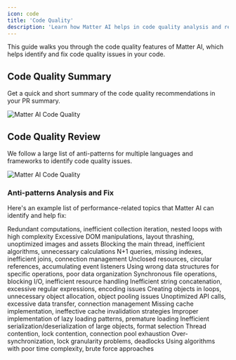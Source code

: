 ```yaml
---
icon: code
title: 'Code Quality'
description: 'Learn how Matter AI helps in code quality analysis and recommendations'
---
```


This guide walks you through the code quality features of Matter AI, which helps identify and fix code quality issues in your code.

## Code Quality Summary

Get a quick and short summary of the code quality recommendations in your PR summary.

<Frame>
<img
  className="block"
  src="/images/product/quality-summary.png"
  alt="Matter AI Code Quality"
/>
</Frame>

## Code Quality Review

We follow a large list of anti-patterns for multiple languages and frameworks to identify code quality issues.

<Frame>
<img
  className="block"
  src="/images/product/code-quality.png"
  alt="Matter AI Code Quality"
/>
</Frame>

### Anti-patterns Analysis and Fix
Here's an example list of performance-related topics that Matter AI can identify and help fix:

<CardGroup cols={2}>
  <Card title="Inefficient Loops" icon="rotate" href="/performance/inefficient-loops">
    Redundant computations, inefficient collection iteration, nested loops with high complexity
  </Card>
  <Card title="UI Rendering Bottlenecks" icon="display" href="/performance/ui-rendering-bottlenecks">
    Excessive DOM manipulations, layout thrashing, unoptimized images and assets
  </Card>
  <Card title="CPU-Intensive Operations" icon="microchip" href="/performance/cpu-intensive-operations">
    Blocking the main thread, inefficient algorithms, unnecessary calculations
  </Card>
  <Card title="Database Performance" icon="database" href="/performance/database-performance">
    N+1 queries, missing indexes, inefficient joins, connection management
  </Card>
  <Card title="Memory Leaks" icon="memory" href="/performance/memory-leaks">
    Unclosed resources, circular references, accumulating event listeners
  </Card>
  <Card title="Inefficient Data Structures" icon="sitemap" href="/performance/inefficient-data-structures">
    Using wrong data structures for specific operations, poor data organization
  </Card>
  <Card title="I/O Bottlenecks" icon="hard-drive" href="/performance/io-bottlenecks">
    Synchronous file operations, blocking I/O, inefficient resource handling
  </Card>
  <Card title="String Manipulation" icon="text-size" href="/performance/string-manipulation">
    Inefficient string concatenation, excessive regular expressions, encoding issues
  </Card>
  <Card title="Excessive Object Creation" icon="boxes-stacked" href="/performance/excessive-object-creation">
    Creating objects in loops, unnecessary object allocation, object pooling issues
  </Card>
  <Card title="Network Bottlenecks" icon="network-wired" href="/performance/network-bottlenecks">
    Unoptimized API calls, excessive data transfer, connection management
  </Card>
  <Card title="Caching Problems" icon="server" href="/performance/caching-problems">
    Missing cache implementation, ineffective cache invalidation strategies
  </Card>
  <Card title="Lazy Loading Issues" icon="hourglass-half" href="/performance/lazy-loading-issues">
    Improper implementation of lazy loading patterns, premature loading
  </Card>
  <Card title="Serialization Overhead" icon="exchange" href="/performance/serialization-overhead">
    Inefficient serialization/deserialization of large objects, format selection
  </Card>
  <Card title="Resource Contention" icon="lock" href="/performance/resource-contention">
    Thread contention, lock contention, connection pool exhaustion
  </Card>
  <Card title="Synchronization Issues" icon="arrows-spin" href="/performance/synchronization-issues">
    Over-synchronization, lock granularity problems, deadlocks
  </Card>
  <Card title="Inefficient Algorithms" icon="calculator" href="/performance/inefficient-algorithms">
    Using algorithms with poor time complexity, brute force approaches
  </Card>
</CardGroup>